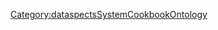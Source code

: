 {{{info|add title=New Dashboard|edit title=Edit Dashboard|page name=C<unique number;random;10>}}}

{{FormHeader|Dashboard}}
{{StandardFormSections}}
{{FormFooter}}

<noinclude>[[Category:dataspectsSystemCookbookOntology]]</noinclude>
